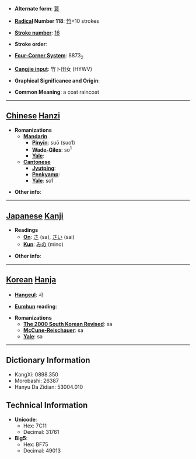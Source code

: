 * '''Alternate form''': [[蓑]]

* '''[[Wiktionary:Chinese radical index| Radical]] Number 118''': [[Wiktionary:Chinese radical index 竹|竹]]+10 strokes

* '''[[Wiktionary:Chinese total strokes index|Stroke number]]''': [[Wiktionary:Chinese total strokes index 16|16]]

* '''Stroke order''': 

* '''[[Wiktionary:Chinese four corner index|Four-Corner System]]''': 8873<sub>2</sub>

* '''[[Wiktionary:Chinese Cangjie index|Cangjie input]]''': 竹卜田女 (HYWV)

* '''Graphical Significance and Origin''': 

* '''Common Meaning''': a coat raincoat

----

== [[Chinese]] [[Hanzi]] ==

* '''Romanizations'''
** '''[[Mandarin]]'''
*** '''[[Pinyin]]''': suō (suo1)
*** '''[[Wade-Giles]]''': so<sup>1</sup>
*** '''[[Yale]]''': 
** '''[[Cantonese]]'''
*** '''[[Jyutping]]''':
*** '''[[Penkyamp]]''': 
*** '''[[Yale]]''': so1

* '''Other info''': 

----

== [[Japanese]] [[Kanji]] ==

* '''Readings'''
** '''[[On]]''': [[さ]] (sa), [[さい]] (sai)
** '''[[Kun]]''': [[みの]] (mino)

* '''Other info''':  

----

== [[Korean]] [[Hanja]] ==

* '''[[Hangeul]]''': 사

* '''[[Eumhun]] reading''': 

* '''Romanizations'''
** '''[[The 2000 South Korean Revised Romanization|The 2000 South Korean Revised]]''': sa
** '''[[McCune-Reischauer]]''': sa
** '''[[Yale]]''': sa

----

== Dictionary Information ==

* KangXi: 0898.350
* Morobashi: 26387
* Hanyu Da Zidian: 53004.010

== Technical Information ==

* '''Unicode''':
** Hex: 7C11
** Decimal: 31761
* '''Big5''':
** Hex: BF75
** Decimal: 49013